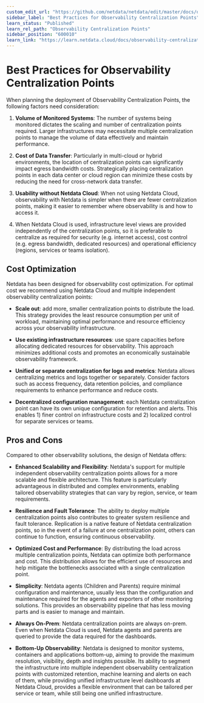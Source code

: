 ```yaml
---
custom_edit_url: "https://github.com/netdata/netdata/edit/master/docs/observability-centralization-points/best-practices.md"
sidebar_label: "Best Practices for Observability Centralization Points"
learn_status: "Published"
learn_rel_path: "Observability Centralization Points"
sidebar_position: "600010"
learn_link: "https://learn.netdata.cloud/docs/observability-centralization-points/best-practices-for-observability-centralization-points"
---
```


# Best Practices for Observability Centralization Points

When planning the deployment of Observability Centralization Points, the following factors need consideration:

1. **Volume of Monitored Systems**: The number of systems being monitored dictates the scaling and number of centralization points required. Larger infrastructures may necessitate multiple centralization points to manage the volume of data effectively and maintain performance.

2. **Cost of Data Transfer**: Particularly in multi-cloud or hybrid environments, the location of centralization points can significantly impact egress bandwidth costs. Strategically placing centralization points in each data center or cloud region can minimize these costs by reducing the need for cross-network data transfer.

3. **Usability without Netdata Cloud**: When not using Netdata Cloud, observability with Netdata is simpler when there are fewer centralization points, making it easier to remember where observability is and how to access it.

4. When Netdata Cloud is used, infrastructure level views are provided independently of the centralization points, so it is preferable to centralize as required for security (e.g. internet access), cost control (e.g. egress bandwidth, dedicated resources) and operational efficiency (regions, services or teams isolation).

## Cost Optimization

Netdata has been designed for observability cost optimization. For optimal cost we recommend using Netdata Cloud and multiple independent observability centralization points:

- **Scale out**: add more, smaller centralization points to distribute the load. This strategy provides the least resource consumption per unit of workload, maintaining optimal performance and resource efficiency across your observability infrastructure.

- **Use existing infrastructure resources**: use spare capacities before allocating dedicated resources for observability. This approach minimizes additional costs and promotes an economically sustainable observability framework.

- **Unified or separate centralization for logs and metrics**: Netdata allows centralizing metrics and logs together or separately. Consider factors such as access frequency, data retention policies, and compliance requirements to enhance performance and reduce costs.

- **Decentralized configuration management**: each Netdata centralization point can have its own unique configuration for retention and alerts. This enables 1) finer control on infrastructure costs and 2) localized control for separate services or teams.

## Pros and Cons

Compared to other observability solutions, the design of Netdata offers:

- **Enhanced Scalability and Flexibility**: Netdata's support for multiple independent observability centralization points allows for a more scalable and flexible architecture. This feature is particularly advantageous in distributed and complex environments, enabling tailored observability strategies that can vary by region, service, or team requirements.

- **Resilience and Fault Tolerance**: The ability to deploy multiple centralization points also contributes to greater system resilience and fault tolerance. Replication is a native feature of Netdata centralization points, so in the event of a failure at one centralization point, others can continue to function, ensuring continuous observability.

- **Optimized Cost and Performance**: By distributing the load across multiple centralization points, Netdata can optimize both performance and cost. This distribution allows for the efficient use of resources and help mitigate the bottlenecks associated with a single centralization point.

- **Simplicity**: Netdata agents (Children and Parents) require minimal configuration and maintenance, usually less than the configuration and maintenance required for the agents and exporters of other monitoring solutions. This provides an observability pipeline that has less moving parts and is easier to manage and maintain.

- **Always On-Prem**: Netdata centralization points are always on-prem. Even when Netdata Cloud is used, Netdata agents and parents are queried to provide the data required for the dashboards.

- **Bottom-Up Observability**: Netdata is designed to monitor systems, containers and applications bottom-up, aiming to provide the maximum resolution, visibility, depth and insights possible. Its ability to segment the infrastructure into multiple independent observability centralization points with customized retention, machine learning and alerts on each of them, while providing unified infrastructure level dashboards at Netdata Cloud, provides a flexible environment that can be tailored per service or team, while still being one unified infrastructure.
